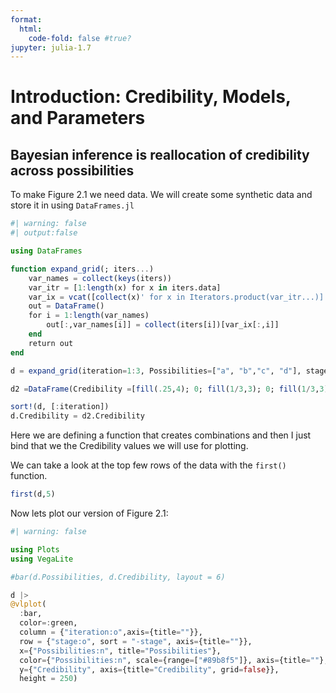 ```yaml
---
format:
  html:
    code-fold: false #true?
jupyter: julia-1.7
---
```


# Introduction: Credibility, Models, and Parameters

## Bayesian inference is reallocation of credibility across possibilities

To make Figure 2.1 we need data. We will create some synthetic data and store it in using `DataFrames.jl`

```julia
#| warning: false
#| output:false

using DataFrames

function expand_grid(; iters...)
    var_names = collect(keys(iters))
    var_itr = [1:length(x) for x in iters.data]
    var_ix = vcat([collect(x)' for x in Iterators.product(var_itr...)]...)
    out = DataFrame()
    for i = 1:length(var_names)
        out[:,var_names[i]] = collect(iters[i])[var_ix[:,i]]
    end
    return out
end

d = expand_grid(iteration=1:3, Possibilities=["a", "b","c", "d"], stage = ["a", "b"])

d2 =DataFrame(Credibility =[fill(.25,4); 0; fill(1/3,3); 0; fill(1/3,3);0;.5;0;0.5;0;.5;0;0.5;fill(0,3);1])

sort!(d, [:iteration])
d.Credibility = d2.Credibility

```

Here we are defining a function that creates combinations and then I just bind that we the Credibility values we will use for plotting. 

We can take a look at the top few rows of the data with the `first()` function.

```julia
first(d,5)
```

Now lets plot our version of Figure 2.1:


```julia
#| warning: false

using Plots
using VegaLite

#bar(d.Possibilities, d.Credibility, layout = 6)

d |>
@vlplot(
  :bar,
  color=:green,
  column = {"iteration:o",axis={title=""}},
  row = {"stage:o", sort = "-stage", axis={title=""}},
  x={"Possibilities:n", title="Possibilities"},
  color={"Possibilities:n", scale={range=["#89b8f5"]}, axis={title=""}, legend = ""},
  y={"Credibility", axis={title="Credibility", grid=false}},
  height = 250)

```


